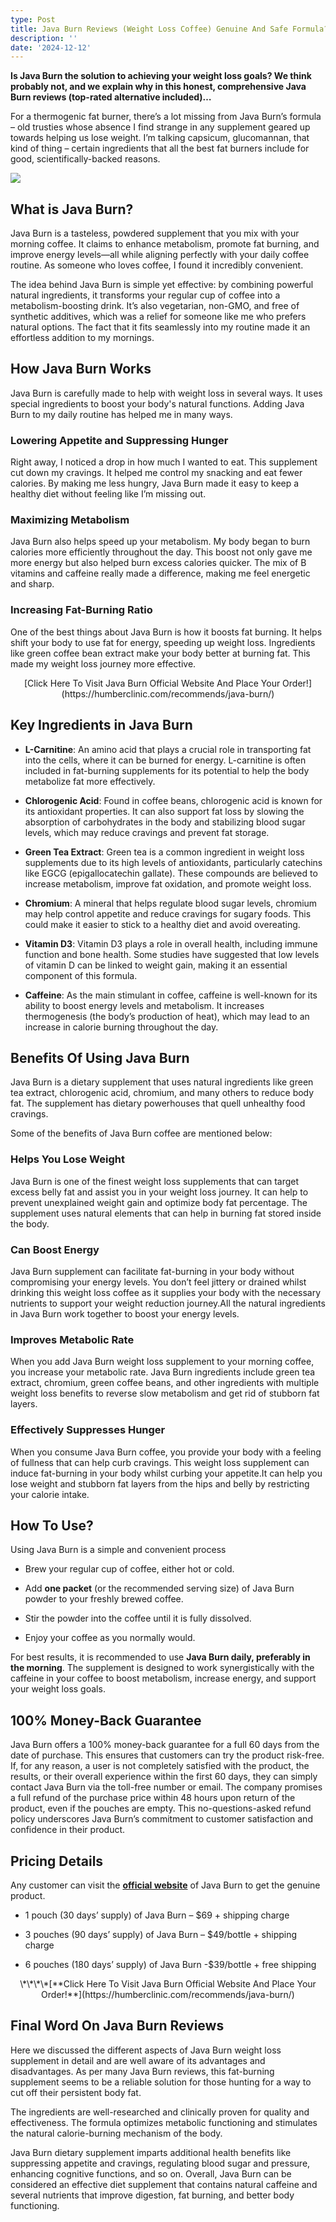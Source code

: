 ```yaml
---
type: Post
title: Java Burn Reviews (Weight Loss Coffee) Genuine And Safe Formula?
description: ''
date: '2024-12-12'
---
```

**Is Java Burn the solution to achieving your weight loss goals? We think probably not, and we explain why in this honest, comprehensive Java Burn reviews (top-rated alternative included)…**

For a thermogenic fat burner, there’s a lot missing from Java Burn’s formula – old trusties whose absence I find strange in any supplement geared up towards helping us lose weight. I’m talking capsicum, glucomannan, that kind of thing – certain ingredients that all the best fat burners include for good, scientifically-backed reasons.

![](https://chamberlainsun.com/wp-content/uploads/2024/12/Java-Burn-Review-1.webp)

## **What is Java Burn?**

Java Burn is a tasteless, powdered supplement that you mix with your morning coffee. It claims to enhance metabolism, promote fat burning, and improve energy levels—all while aligning perfectly with your daily coffee routine. As someone who loves coffee, I found it incredibly convenient.

The idea behind Java Burn is simple yet effective: by combining powerful natural ingredients, it transforms your regular cup of coffee into a metabolism-boosting drink. It’s also vegetarian, non-GMO, and free of synthetic additives, which was a relief for someone like me who prefers natural options. The fact that it fits seamlessly into my routine made it an effortless addition to my mornings.

## **How Java Burn Works**

Java Burn is carefully made to help with weight loss in several ways. It uses special ingredients to boost your body's natural functions. Adding Java Burn to my daily routine has helped me in many ways.

### Lowering Appetite and Suppressing Hunger

Right away, I noticed a drop in how much I wanted to eat. This supplement cut down my cravings. It helped me control my snacking and eat fewer calories. By making me less hungry, Java Burn made it easy to keep a healthy diet without feeling like I’m missing out.

### Maximizing Metabolism

Java Burn also helps speed up your metabolism. My body began to burn calories more efficiently throughout the day. This boost not only gave me more energy but also helped burn excess calories quicker. The mix of B vitamins and caffeine really made a difference, making me feel energetic and sharp.

### Increasing Fat-Burning Ratio

One of the best things about Java Burn is how it boosts fat burning. It helps shift your body to use fat for energy, speeding up weight loss. Ingredients like green coffee bean extract make your body better at burning fat. This made my weight loss journey more effective.

<div style="text-align: center">[Click Here To Visit Java Burn Official Website And Place Your Order!](https://humberclinic.com/recommends/java-burn/)</div>

## **Key Ingredients in Java Burn​**

*   **L-Carnitine**: An amino acid that plays a crucial role in transporting fat into the cells, where it can be burned for energy. L-carnitine is often included in fat-burning supplements for its potential to help the body metabolize fat more effectively.

<!---->

*   **Chlorogenic Acid**: Found in coffee beans, chlorogenic acid is known for its antioxidant properties. It can also support fat loss by slowing the absorption of carbohydrates in the body and stabilizing blood sugar levels, which may reduce cravings and prevent fat storage.

<!---->

*   **Green Tea Extract**: Green tea is a common ingredient in weight loss supplements due to its high levels of antioxidants, particularly catechins like EGCG (epigallocatechin gallate). These compounds are believed to increase metabolism, improve fat oxidation, and promote weight loss.

<!---->

*   **Chromium**: A mineral that helps regulate blood sugar levels, chromium may help control appetite and reduce cravings for sugary foods. This could make it easier to stick to a healthy diet and avoid overeating.

<!---->

*   **Vitamin D3**: Vitamin D3 plays a role in overall health, including immune function and bone health. Some studies have suggested that low levels of vitamin D can be linked to weight gain, making it an essential component of this formula.

<!---->

*   **Caffeine**: As the main stimulant in coffee, caffeine is well-known for its ability to boost energy levels and metabolism. It increases thermogenesis (the body’s production of heat), which may lead to an increase in calorie burning throughout the day.

## **Benefits Of Using Java Burn**

Java Burn is a dietary supplement that uses natural ingredients like green tea extract, chlorogenic acid, chromium, and many others to reduce body fat. The supplement has dietary powerhouses that quell unhealthy food cravings.

Some of the benefits of Java Burn coffee are mentioned below:

### **Helps You Lose Weight**

Java Burn is one of the finest weight loss supplements that can target excess belly fat and assist you in your weight loss journey. It can help to prevent unexplained weight gain and optimize body fat percentage. The supplement uses natural elements that can help in burning fat stored inside the body.

### **Can Boost Energy**

Java Burn supplement can facilitate fat-burning in your body without compromising your energy levels. You don’t feel jittery or drained whilst drinking this weight loss coffee as it supplies your body with the necessary nutrients to support your weight reduction journey.All the natural ingredients in Java Burn work together to boost your energy levels.

### **Improves Metabolic Rate**

When you add Java Burn weight loss supplement to your morning coffee, you increase your metabolic rate. Java Burn ingredients include green tea extract, chromium, green coffee beans, and other ingredients with multiple weight loss benefits to reverse slow metabolism and get rid of stubborn fat layers.

### **Effectively Suppresses Hunger**

When you consume Java Burn coffee, you provide your body with a feeling of fullness that can help curb cravings. This weight loss supplement can induce fat-burning in your body whilst curbing your appetite.It can help you lose weight and stubborn fat layers from the hips and belly by restricting your calorie intake.

## **How To Use?**

Using Java Burn is a simple and convenient process

*   Brew your regular cup of coffee, either hot or cold.

*   Add **one packet** (or the recommended serving size) of Java Burn powder to your freshly brewed coffee.

*   Stir the powder into the coffee until it is fully dissolved.

*   Enjoy your coffee as you normally would.

For best results, it is recommended to use **Java Burn daily, preferably in the morning**. The supplement is designed to work synergistically with the caffeine in your coffee to boost metabolism, increase energy, and support your weight loss goals.

## **100% Money-Back Guarantee**

Java Burn offers a 100% money-back guarantee for a full 60 days from the date of purchase. This ensures that customers can try the product risk-free. If, for any reason, a user is not completely satisfied with the product, the results, or their overall experience within the first 60 days, they can simply contact Java Burn via the toll-free number or email. The company promises a full refund of the purchase price within 48 hours upon return of the product, even if the pouches are empty. This no-questions-asked refund policy underscores Java Burn’s commitment to customer satisfaction and confidence in their product.

## **Pricing Details**

Any customer can visit the [**official website**](https://humberclinic.com/recommends/java-burn/) of Java Burn to get the genuine product.

*   1 pouch (30 days’ supply) of Java Burn – $69 + shipping charge

*   3 pouches (90 days’ supply) of Java Burn – $49/bottle + shipping charge

*   6 pouches (180 days’ supply) of Java Burn -$39/bottle + free shipping

<div style="text-align: center">\*\*\*\*[**Click Here To Visit Java Burn Official Website And Place Your Order!**](https://humberclinic.com/recommends/java-burn/)</div>

## **Final Word On Java Burn Reviews**

Here we discussed the different aspects of Java Burn weight loss supplement in detail and are well aware of its advantages and disadvantages. As per many Java Burn reviews, this fat-burning supplement seems to be a reliable solution for those hunting for a way to cut off their persistent body fat.

The ingredients are well-researched and clinically proven for quality and effectiveness. The formula optimizes metabolic functioning and stimulates the natural calorie-burning mechanism of the body. 

Java Burn dietary supplement imparts additional health benefits like suppressing appetite and cravings, regulating blood sugar and pressure, enhancing cognitive functions, and so on. Overall, Java Burn can be considered an effective diet supplement that contains natural caffeine and several nutrients that improve digestion, fat burning, and better body functioning.
